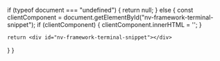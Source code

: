   if (typeof document === "undefined") {
    return null;
  } else {
    const clientComponent = document.getElementById("nv-framework-terminal-snippet");
    if (clientComponent) {
      clientComponent.innerHTML = '<nv-framework-terminal></nv-framework-terminal>';
    }

    return <div id="nv-framework-terminal-snippet"></div>

}
}
